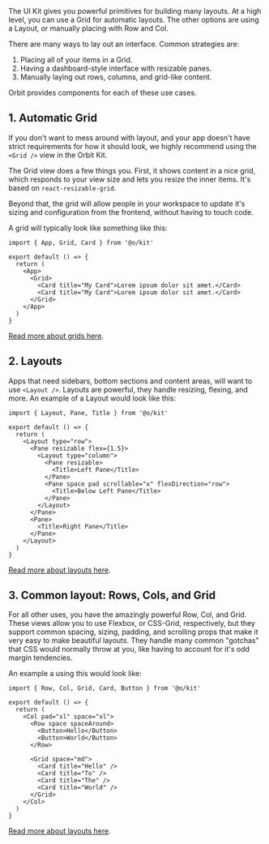 <IntroText>
  The UI Kit gives you powerful primitives for building many layouts. At a high level, you can use a
  Grid for automatic layouts. The other options are using a Layout, or manually placing with Row and
  Col.
</IntroText>

There are many ways to lay out an interface. Common strategies are:

1. Placing all of your items in a Grid.
2. Having a dashboard-style interface with resizable panes.
3. Manually laying out rows, columns, and grid-like content.

Orbit provides components for each of these use cases.

## 1. Automatic Grid

If you don't want to mess around with layout, and your app doesn't have strict requirements for how
it should look, we highly recommend using the `<Grid />` view in the Orbit Kit.

The Grid view does a few things you. First, it shows content in a nice grid, which responds to your
view size and lets you resize the inner items. It's based on `react-resizable-grid`.

Beyond that, the grid will allow people in your workspace to update it's sizing and configuration
from the frontend, without having to touch code.

A grid will typically look like something like this:

```tsx
import { App, Grid, Card } from '@o/kit'

export default () => {
  return (
    <App>
      <Grid>
        <Card title="My Card">Lorem ipsum dolor sit amet.</Card>
        <Card title="My Card">Lorem ipsum dolor sit amet.</Card>
      </Grid>
    </App>
  )
}
```

[Read more about grids here]().

## 2. Layouts

Apps that need sidebars, bottom sections and content areas, will want to use `<Layout />`. Layouts
are powerful, they handle resizing, flexing, and more. An example of a Layout would look like this:

```tsx
import { Layout, Pane, Title } from '@o/kit'

export default () => {
  return (
    <Layout type="row">
      <Pane resizable flex={1.5}>
        <Layout type="column">
          <Pane resizable>
            <Title>Left Pane</Title>
          </Pane>
          <Pane space pad scrollable="x" flexDirection="row">
            <Title>Below Left Pane</Title>
          </Pane>
        </Layout>
      </Pane>
      <Pane>
        <Title>Right Pane</Title>
      </Pane>
    </Layout>
  )
}
```

[Read more about layouts here](/docs/layout).

## 3. Common layout: Rows, Cols, and Grid

For all other uses, you have the amazingly powerful Row, Col, and Grid. These views allow you to use
Flexbox, or CSS-Grid, respectively, but they support common spacing, sizing, padding, and scrolling
props that make it very easy to make beautiful layouts. They handle many common "gotchas" that CSS
would normally throw at you, like having to account for it's odd margin tendencies.

An example a using this would look like:

```tsx
import { Row, Col, Grid, Card, Button } from '@o/kit'

export default () => {
  return (
    <Col pad="xl" space="xl">
      <Row space spaceAround>
        <Button>Hello</Button>
        <Button>World</Button>
      </Row>

      <Grid space="md">
        <Card title="Hello" />
        <Card title="To" />
        <Card title="The" />
        <Card title="World" />
      </Grid>
    </Col>
  )
}
```

[Read more about layouts here](/docs/views).
